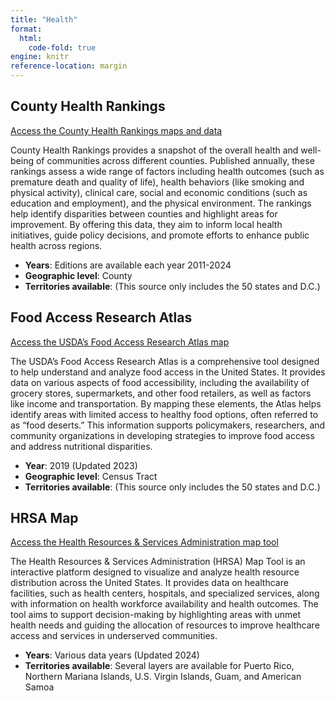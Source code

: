 ```yaml
---
title: "Health"
format: 
  html:
    code-fold: true
engine: knitr
reference-location: margin
---
```



## County Health Rankings

[Access the County Health Rankings maps and data](https://www.countyhealthrankings.org/health-data){.external target="_blank"}

County Health Rankings provides a snapshot of the overall health and well-being of communities across different counties. Published annually, these rankings assess a wide range of factors including health outcomes (such as premature death and quality of life), health behaviors (like smoking and physical activity), clinical care, social and economic conditions (such as education and employment), and the physical environment. The rankings help identify disparities between counties and highlight areas for improvement. By offering this data, they aim to inform local health initiatives, guide policy decisions, and promote efforts to enhance public health across regions.

* **Years**: Editions are available each year 2011-2024
* **Geographic level**: County
* **Territories available**: (This source only includes the 50 states and D.C.)


## Food Access Research Atlas

[Access the USDA's Food Access Research Atlas map](https://www.ers.usda.gov/data-products/food-access-research-atlas/go-to-the-atlas/){.external target="_blank"}

The USDA's Food Access Research Atlas is a comprehensive tool designed to help understand and analyze food access in the United States. It provides data on various aspects of food accessibility, including the availability of grocery stores, supermarkets, and other food retailers, as well as factors like income and transportation. By mapping these elements, the Atlas helps identify areas with limited access to healthy food options, often referred to as "food deserts." This information supports policymakers, researchers, and community organizations in developing strategies to improve food access and address nutritional disparities.

* **Year**: 2019 (Updated 2023)
* **Geographic level**: Census Tract
* **Territories available**: (This source only includes the 50 states and D.C.)


## HRSA  Map

[Access the Health Resources & Services Administration map tool](https://data.hrsa.gov/maps/map-tool/){.external target="_blank"}

The Health Resources & Services Administration (HRSA) Map Tool is an interactive platform designed to visualize and analyze health resource distribution across the United States. It provides data on healthcare facilities, such as health centers, hospitals, and specialized services, along with information on health workforce availability and health outcomes. The tool aims to support decision-making by highlighting areas with unmet health needs and guiding the allocation of resources to improve healthcare access and services in underserved communities.

* **Years**: Various data years (Updated 2024)
* **Territories available**: Several layers are available for Puerto Rico, Northern Mariana Islands, U.S. Virgin Islands, Guam, and American Samoa
